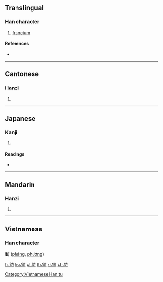 {{character info/new}}
{{also|钫}}
==Translingual==

===Han character===
{{Han char|rn=167|rad=金|as=04|sn=12|four=80127|canj=CYHS}}

# [[francium]]

====References====
* {{Han ref|kx=1297.200|dkj=40205|dj=1800.270|hdz=64180.010|uh=9201|ud=37377|bh=DC62|bd=56418}}

----

==Cantonese==

===Hanzi===
{{yue-hanzi|jyut=|y=fong1|sim=钫}}

# {{defn|lang=yue|sort=金04}}

----

==Japanese==

===Kanji===
{{ja-kanji|grade=|rs=金04}}

# {{defn|lang=ja|sort=金04}}

====Readings====
* {{ja-readings|on=[[ほう]] (hō), [[ぼう]] (bō)|kun=[[さかつぼ]] (sakatsubo)|nanori=}}

----

==Mandarin==

===Hanzi===
{{cmn-hanzi|sim=钫|pin=[[fāng]] ([[fang1]]), [[jiān]] ([[jian1]])|wg=fang<sup>1</sup>, chien<sup>1</sup>}}
# {{defn|lang=cmn|sort=金04}}

----

==Vietnamese==

===Han character===
'''鈁''' ([[phảng]], [[phương]])

[[Category:Vietnamese Han tu]]

[[fr:鈁]]
[[hu:鈁]]
[[pl:鈁]]
[[th:鈁]]
[[vi:鈁]]
[[zh:鈁]]